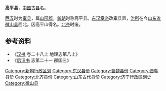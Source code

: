 '''高平县'''，[[中国|中国]]古[[县|县]]名。

[[西汉|西汉]]时为[[橐县|橐县]]，属[[山阳郡|山阳郡]]。[[新朝|新朝]]时称高平县。[[东汉|东汉]][[汉章帝|章帝]]改橐县置，[[治所|治所]]在今[[山东省|山东省]][[微山县|微山县]]西北。因高平山得名。[[北齐|北齐]]时废。

== 参考资料 ==
*《[[汉书|汉书]] 卷二十八上 地理志第八上》
*《[[后汉书|后汉书]] 志第二十一 郡国三》

{{山东行政区划小作品}}
{{DEFAULTSORT:G}}
[[Category:新朝行政区划|Category:新朝行政区划]]
[[Category:东汉县份|Category:东汉县份]]
[[Category:曹魏县份|Category:曹魏县份]]
[[Category:晋朝县份|Category:晋朝县份]]
[[Category:北齐县份|Category:北齐县份]]
[[Category:山东古代县份|Category:山东古代县份]]
[[Category:济宁行政区划史|Category:济宁行政区划史]]
[[Category:微山县|Category:微山县]]